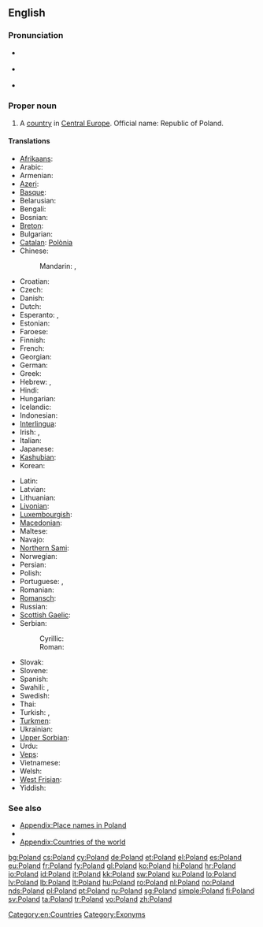 {{wikipedia}}
==English==

===Pronunciation===
* {{a|UK}} {{IPA|/ˈpəʊ.lənd/}}
* {{a|US}} {{IPA|/ˈpoʊ.lənd/}}
* {{audio|en-us-Poland.ogg|Audio (US)}}

===Proper noun===
{{en-proper noun}}

# A [[country]] in [[Central Europe]]. Official name: Republic of Poland.

====Translations====
{{trans-top|European country}}
* [[Afrikaans]]: {{t-|af|Pole|xs=Afrikaans}}
* Arabic: {{t|ar|بولندا|f|tr=bulánda}}
* Armenian: {{t-|hy|Լեհաստան|tr=Lehastan}}
* [[Azeri]]: {{t+|az|Polşa|xs=Azeri}}
* [[Basque]]: {{t+|eu|Polonia|xs=Basque}}
* Belarusian: {{t|be|Польшча|tr=Pol'šča|xs=Belarusian}}
* Bengali: {{t|bn|পোল্যান্ড|sc=Beng|xs=Bengali}}
* Bosnian: {{t-|bs|Poljska|f}}
* [[Breton]]: {{t-|br|Polonia|xs=Breton}}
* Bulgarian: {{t+|bg|Полша|f|tr=Pólša}}
* [[Catalan]]: [[Polònia]]
* Chinese:
*: Mandarin: {{t-|cmn|波蘭|sc=Hani}},  {{t-|cmn|波兰|tr=Bōlán|sc=Hani}}
* Croatian: {{t+|hr|Poljska|f}}
* Czech: {{t+|cs|Polsko|n}}
* Danish: {{t+|da|Polen}}
* Dutch: {{t+|nl|Polen|n}}
* Esperanto: {{t-|eo|Pollando|xs=Esperanto}}, {{t-|eo|Polujo|xs=Esperanto}}
* Estonian: {{t+|et|Poola}}
* Faroese: {{t-|fo|Póland|xs=Faroese}}
* Finnish: {{t+|fi|Puola}}
* French: {{t+|fr|Pologne|f}}
* Georgian: {{t|ka|პოლონეთი|tr=Polonet'i|sc=Geor|xs=Georgian}}
* German: {{t+|de|Polen|n}}
* Greek: {{t+|el|Πολωνία|f|tr=Polonía}}
* Hebrew: {{t|he|פולין|tr=polin}},  {{t|he|פולניה|f|tr=polania}}
* Hindi: {{t|hi|पोलैंड|tr=polaiṇḍ|xs=Hindi}}
* Hungarian: {{t+|hu|Lengyelország}}
* Icelandic: {{t+|is|Pólland}}
* Indonesian: {{t|id|Polandia|xs=Indonesian}}
* [[Interlingua]]: {{t-|ia|Polonia|xs=Interlingua}}
* Irish: {{t|ga|Polainn|f|alt=An Pholainn|xs=Irish}}, {{t|ga|Poblacht na Polainne|f}}
* Italian: {{t+|it|Polonia|f}}
* Japanese: {{t+|ja|ポーランド|tr=Pōrando}}
* [[Kashubian]]: {{t-|csb|Pòlskô|f|xs=Kashubian}}
* Korean: {{t+|ko|폴란드|tr=Pollandeu|sc=Hang}}
{{trans-mid}}
* Latin: {{t+|la|Polonia|f}}
* Latvian: {{t+|lv|Polija|f|xs=Latvian}}
* Lithuanian: {{t+|lt|Lenkija|xs=Lithuanian}}
* [[Livonian]]: {{tø|liv|Pūoļmō}}
* [[Luxembourgish]]: {{t|lb|Polen|n}}
* [[Macedonian]]: {{t|mk|Полска|f|tr=Pólska}}
* Maltese: {{t|mt|Polonja|f|xs=Maltese}}
* Navajo: {{tø|nv|Póolish Dineʼé bikéyah}}
* [[Northern Sami]]: {{tø|se|Polen}}
* Norwegian: {{t+|no|Polen}}
* Persian: {{t-|fa|لهستان|tr=Lehestân|xs=Persian}}
* Polish: {{t+|pl|Polska|f}}
* Portuguese: {{t+|pt|Polónia|f}} {{qualifier|Portugal}}, {{t+|pt|Polônia|f}} {{qualifier|Brazil}}
* Romanian: {{t+|ro|Polonia|f}}
* [[Romansch]]: {{t|rm|Pologna|f}}
* Russian: {{t+|ru|Польша|f|tr=Pól’ša}}
* [[Scottish Gaelic]]: {{t|gd|Pòlainn|f|alt=A' Phòlainn|xs=Scottish Gaelic}}
* Serbian:
*: Cyrillic: {{t-|sr|Пољска|f|sc=Cyrl}}
*: Roman: {{t-|sr|Poljska|f}}
* Slovak: {{t|sk|Poľsko|n}}
* Slovene: {{t+|sl|Poljska|f}}
* Spanish: {{t+|es|Polonia|f}}
* Swahili: {{t+|sw|Polandi}}, {{t+|sw|Upoli}}
* Swedish: {{t+|sv|Polen}}
* Thai: {{t|th|โปแลนด์|tr=bpoh-laen}}
* Turkish: {{t+|tr|Polonya}}, {{t|tr|Lehistan}}
* [[Turkmen]]: {{t|tk|Polşa}}
* Ukrainian: {{t+|uk|Польща|f|tr=Pól’šča|xs=Ukrainian}}
* [[Upper Sorbian]]: {{t+|hsb|Pólska|xs=Upper Sorbian}}
* Urdu: {{t|ur|پولینڈ|tr=polaiṇḍ|xs=Urdu}}
* [[Veps]]: {{tø|vep|Pol'šanma}}
* Vietnamese: {{t-|vi|Ba Lan|xs=Vietnamese}}
* Welsh: {{t|cy|Gwlad Pwyl|xs=Welsh}}
* [[West Frisian]]: {{t|fy|Poalen|n|xs=West Frisian}}
* Yiddish: {{t-|yi|פּוילן|n|tr=Poyln|sc=Hebr|xs=Yiddish}}
{{trans-bottom}}

===See also===
* [[Appendix:Place names in Poland]]
* {{list|en|countries of Europe}}
* [[Appendix:Countries of the world]]

[[Category:en:Countries]]
[[Category:Exonyms]]

[[bg:Poland]]
[[cs:Poland]]
[[cy:Poland]]
[[de:Poland]]
[[et:Poland]]
[[el:Poland]]
[[es:Poland]]
[[eu:Poland]]
[[fr:Poland]]
[[fy:Poland]]
[[gl:Poland]]
[[ko:Poland]]
[[hi:Poland]]
[[hr:Poland]]
[[io:Poland]]
[[id:Poland]]
[[it:Poland]]
[[kk:Poland]]
[[sw:Poland]]
[[ku:Poland]]
[[lo:Poland]]
[[lv:Poland]]
[[lb:Poland]]
[[lt:Poland]]
[[hu:Poland]]
[[ro:Poland]]
[[nl:Poland]]
[[no:Poland]]
[[nds:Poland]]
[[pl:Poland]]
[[pt:Poland]]
[[ru:Poland]]
[[sg:Poland]]
[[simple:Poland]]
[[fi:Poland]]
[[sv:Poland]]
[[ta:Poland]]
[[tr:Poland]]
[[vo:Poland]]
[[zh:Poland]]